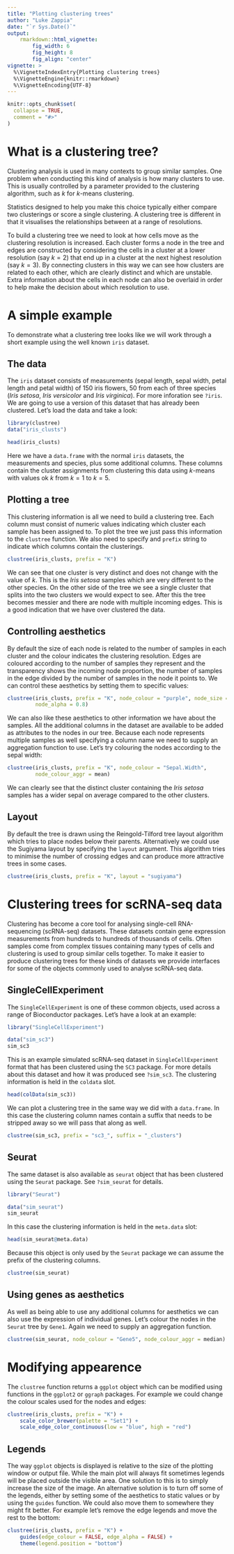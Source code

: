 ```yaml
---
title: "Plotting clustering trees"
author: "Luke Zappia"
date: "`r Sys.Date()`"
output:
    rmarkdown::html_vignette:
        fig_width: 6 
        fig_height: 8
        fig_align: "center" 
vignette: >
  %\VignetteIndexEntry{Plotting clustering trees}
  %\VignetteEngine{knitr::rmarkdown}
  %\VignetteEncoding{UTF-8}
---
```


```r
knitr::opts_chunk$set(
  collapse = TRUE,
  comment = "#>"
)
```

# What is a clustering tree?
 
Clustering analysis is used in many contexts to group similar samples. One
problem when conducting this kind of analysis is how many clusters to use. This
is usually controlled by a parameter provided to the clustering algorithm, such
as $k$ for $k$-means clustering.

Statistics designed to help you make this choice typically either compare two
clusterings or score a single clustering. A clustering tree is different in that
it visualises the relationships between at a range of resolutions.

To build a clustering tree we need to look at how cells move as the clustering
resolution is increased. Each cluster forms a node in the tree and edges are
constructed by considering the cells in a cluster at a lower resolution
(say $k = 2$) that end up in a cluster at the next highest resolution
(say $k = 3$). By connecting clusters in this way we can see how clusters are
related to each other, which are clearly distinct and which are unstable. Extra
information about the cells in each node can also be overlaid in order to help
make the decision about which resolution to use.

# A simple example

To demonstrate what a clustering tree looks like we will work through a short
example using the well known `iris` dataset.

## The data

The `iris` dataset consists of measurements (sepal length, sepal width, petal
length and petal width) of 150 iris flowers, 50 from each of three species
(_Iris setosa_, _Iris versicolor_ and _Iris virginica_). For more inforation see
`?iris`. We are going to use a version of this dataset that has already been 
clustered. Let's load the data and take a look:

```r
library(clustree)
data("iris_clusts")

head(iris_clusts)
```

Here we have a `data.frame` with the normal `iris` datasets, the measurements and 
species, plus some additional columns. These columns contain the cluster
assignments from clustering this data using $k$-means with values ok $k$ from
$k = 1$ to $k = 5$.

## Plotting a tree

This clustering information is all we need to build a clustering tree. Each
column must consist of numeric values indicating which cluster each sample
has been assigned to. To plot the tree we just pass this information to the
`clustree` function. We also need to specify and `prefix` string to indicate
which columns contain the clusterings.

```r
clustree(iris_clusts, prefix = "K")
```

We can see that one cluster is very distinct and does not change with the value
of $k$. This is the _Iris setosa_ samples which are very different to the other
species. On the other side of the tree we see a single cluster that splits
into the two clusters we would expect to see. After this the tree becomes
messier and there are node with multiple incoming edges. This is a good 
indication that we have over clustered the data.

## Controlling aesthetics

By default the size of each node is related to the number of samples in each
cluster and the colour indicates the clustering resolution. Edges are coloured
according to the number of samples they represent and the transparency shows
the incoming node proportion, the number of samples in the edge divided by the
number of samples in the node it points to. We can control these aesthetics
by setting them to specific values:

```r
clustree(iris_clusts, prefix = "K", node_colour = "purple", node_size = 10,
         node_alpha = 0.8)
```

We can also like these aesthetics to other information we have about the 
samples. All the additional columns in the dataset are available to be added as 
attributes to the nodes in our tree. Because each node represents multiple
samples as well specifying a column name we need to supply an aggregation
function to use. Let's try colouring the nodes according to the sepal width:

```r
clustree(iris_clusts, prefix = "K", node_colour = "Sepal.Width",
         node_colour_aggr = mean)
```

We can clearly see that the distinct cluster containing the _Iris setosa_
samples has a wider sepal on average compared to the other clusters.

## Layout

By default the tree is drawn using the Reingold-Tilford tree layout algorithm
which tries to place nodes below their parents. Alternatively we could use the
Sugiyama layout by specifying the `layout` argument. This algorithm tries to
minimise the number of crossing edges and can produce more attractive trees in
some cases.

```r
clustree(iris_clusts, prefix = "K", layout = "sugiyama")
```

# Clustering trees for scRNA-seq data

Clustering has become a core tool for analysing single-cell RNA-sequencing
(scRNA-seq) datasets. These datasets contain gene expression measurements from
hundreds to hundreds of thousands of cells. Often samples come from complex
tissues containing many types of cells and clustering is used to group similar
cells together. To make it easier to produce clustering trees for these kinds
of datasets we provide interfaces for some of the objects commonly used to
analyse scRNA-seq data.

## SingleCellExperiment

The `SingleCellExperiment` is one of these common objects, used across a range
of Bioconductor packages. Let's have a look at an example:

```r
library("SingleCellExperiment")

data("sim_sc3")
sim_sc3
```

This is an example simulated scRNA-seq dataset in `SingleCellExperiment` format
that has been clustered using the `SC3` package. For more details about this
dataset and how it was produced see `?sim_sc3`. The clustering information
is held in the `coldata` slot.

```r
head(colData(sim_sc3))
```

We can plot a clustering tree in the same way we did with a `data.frame`. In
this case the clustering column names contain a suffix that needs to be stripped
away so we will pass that along as well.

```r
clustree(sim_sc3, prefix = "sc3_", suffix = "_clusters")
```

## Seurat

The same dataset is also available as `seurat` object that has been clustered
using the `Seurat` package. See `?sim_seurat` for details.

```r
library("Seurat")

data("sim_seurat")
sim_seurat
```

In this case the clustering information is held in the `meta.data` slot:

```r
head(sim_seurat@meta.data)
```

Because this object is only used by the `Seurat` package we can assume the
prefix of the clustering columns.

```r
clustree(sim_seurat)
```

## Using genes as aesthetics

As well as being able to use any additional columns for aesthetics we can also
use the expression of individual genes. Let's colour the nodes in the `Seurat`
tree by `Gene1`. Again we need to supply an aggregation function.

```r
clustree(sim_seurat, node_colour = "Gene5", node_colour_aggr = median)
```

# Modifying appearence

The `clustree` function returns a `ggplot` object which can be modified using
functions in the `ggplot2` or `ggraph` packages. For example we could change
the colour scales used for the nodes and edges:

```r
clustree(iris_clusts, prefix = "K") +
    scale_color_brewer(palette = "Set1") +
    scale_edge_color_continuous(low = "blue", high = "red")
```

## Legends

The way `ggplot` objects is displayed is relative to the size of the plotting
window or output file. While the main plot will always fit sometimes legends
will be placed outside the visible area. One solution to this is to simply 
increase the size of the image. An alternative solution is to turn off some of
the legends, either by setting some of the aesthetics to static values or by
using the `guides` function. We could also move them to somewhere they might
fit better. For example let's remove the edge legends and move the rest
to the bottom:

```r
clustree(iris_clusts, prefix = "K") +
    guides(edge_colour = FALSE, edge_alpha = FALSE) +
    theme(legend.position = "bottom")
```

